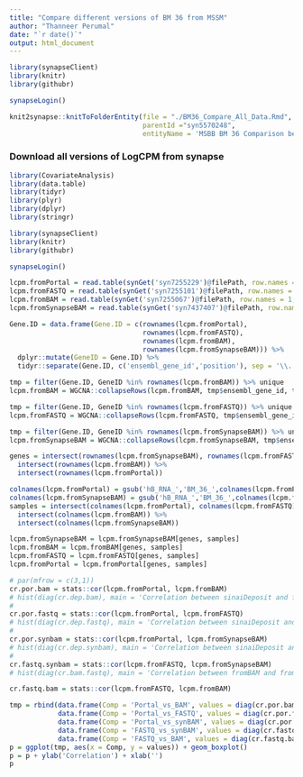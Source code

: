 ```yaml
---
title: "Compare different versions of BM 36 from MSSM"
author: "Thanneer Perumal"
date: "`r date()`"
output: html_document
---
```

```r
library(synapseClient)
library(knitr)
library(githubr)

synapseLogin()

knit2synapse::knitToFolderEntity(file = "./BM36_Compare_All_Data.Rmd",
                                 parentId ="syn5570248",
                                 entityName = 'MSBB BM 36 Comparison between all versions')
```

### Download all versions of LogCPM from synapse
```r
library(CovariateAnalysis)
library(data.table)
library(tidyr)
library(plyr)
library(dplyr)
library(stringr)

library(synapseClient)
library(knitr)
library(githubr)

synapseLogin()

lcpm.fromPortal = read.table(synGet('syn7255229')@filePath, row.names = 1, header = T)
lcpm.fromFASTQ = read.table(synGet('syn7255101')@filePath, row.names = 1, header = T)
lcpm.fromBAM = read.table(synGet('syn7255067')@filePath, row.names = 1, header = T)
lcpm.fromSynapseBAM = read.table(synGet('syn7437407')@filePath, row.names = 1, header = T)
```

```r
Gene.ID = data.frame(Gene.ID = c(rownames(lcpm.fromPortal), 
                                 rownames(lcpm.fromFASTQ), 
                                 rownames(lcpm.fromBAM),
                                 rownames(lcpm.fromSynapseBAM))) %>%
  dplyr::mutate(GeneID = Gene.ID) %>%
  tidyr::separate(Gene.ID, c('ensembl_gene_id','position'), sep = '\\.')

tmp = filter(Gene.ID, GeneID %in% rownames(lcpm.fromBAM)) %>% unique
lcpm.fromBAM = WGCNA::collapseRows(lcpm.fromBAM, tmp$ensembl_gene_id, tmp$GeneID)$datETcollapsed

tmp = filter(Gene.ID, GeneID %in% rownames(lcpm.fromFASTQ)) %>% unique
lcpm.fromFASTQ = WGCNA::collapseRows(lcpm.fromFASTQ, tmp$ensembl_gene_id, tmp$GeneID)$datETcollapsed

tmp = filter(Gene.ID, GeneID %in% rownames(lcpm.fromSynapseBAM)) %>% unique
lcpm.fromSynapseBAM = WGCNA::collapseRows(lcpm.fromSynapseBAM, tmp$ensembl_gene_id, tmp$GeneID)$datETcollapsed

genes = intersect(rownames(lcpm.fromSynapseBAM), rownames(lcpm.fromFASTQ)) %>% 
  intersect(rownames(lcpm.fromBAM)) %>%
  intersect(rownames(lcpm.fromPortal))

colnames(lcpm.fromPortal) = gsub('hB_RNA_','BM_36_',colnames(lcpm.fromPortal))
colnames(lcpm.fromSynapseBAM) = gsub('hB_RNA_','BM_36_',colnames(lcpm.fromSynapseBAM))
samples = intersect(colnames(lcpm.fromPortal), colnames(lcpm.fromFASTQ)) %>%
  intersect(colnames(lcpm.fromBAM)) %>%
  intersect(colnames(lcpm.fromSynapseBAM))

lcpm.fromSynapseBAM = lcpm.fromSynapseBAM[genes, samples]
lcpm.fromBAM = lcpm.fromBAM[genes, samples]
lcpm.fromFASTQ = lcpm.fromFASTQ[genes, samples]
lcpm.fromPortal = lcpm.fromPortal[genes, samples]
```

```r
# par(mfrow = c(3,1))
cr.por.bam = stats::cor(lcpm.fromPortal, lcpm.fromBAM)
# hist(diag(cr.dep.bam), main = 'Correlation between sinaiDeposit and fromBAM')
# 
cr.por.fastq = stats::cor(lcpm.fromPortal, lcpm.fromFASTQ)
# hist(diag(cr.dep.fastq), main = 'Correlation between sinaiDeposit and fromFASTQ')
# 
cr.por.synbam = stats::cor(lcpm.fromPortal, lcpm.fromSynapseBAM)
# hist(diag(cr.dep.synbam), main = 'Correlation between sinaiDeposit and fromSynapseBAM')
# 
cr.fastq.synbam = stats::cor(lcpm.fromFASTQ, lcpm.fromSynapseBAM)
# hist(diag(cr.bam.fastq), main = 'Correlation between fromBAM and fromFASTQ')

cr.fastq.bam = stats::cor(lcpm.fromFASTQ, lcpm.fromBAM)

tmp = rbind(data.frame(Comp = 'Portal_vs_BAM', values = diag(cr.por.bam)),
            data.frame(Comp = 'Portal_vs_FASTQ', values = diag(cr.por.fastq)),
            data.frame(Comp = 'Portal_vs_synBAM', values = diag(cr.por.synbam)),
            data.frame(Comp = 'FASTQ_vs_synBAM', values = diag(cr.fastq.synbam)),
            data.frame(Comp = 'FASTQ_vs_BAM', values = diag(cr.fastq.bam)))
p = ggplot(tmp, aes(x = Comp, y = values)) + geom_boxplot()
p = p + ylab('Correlation') + xlab('')
p
```